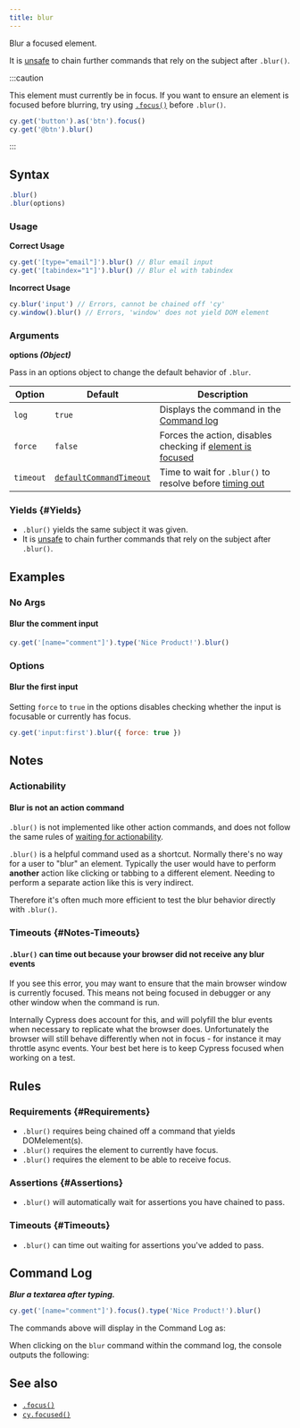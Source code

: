 ```yaml
---
title: blur
---
```


Blur a focused element.

It is [unsafe](/guides/core-concepts/retry-ability#Only-queries-are-retried) to
chain further commands that rely on the subject after `.blur()`.

:::caution

This element must currently be in focus. If you want to ensure an element is
focused before blurring, try using [`.focus()`](/api/commands/focus) before
`.blur()`.

```javascript
cy.get('button').as('btn').focus()
cy.get('@btn').blur()
```

:::

## Syntax

```javascript
.blur()
.blur(options)
```

### Usage

<Icon name="check-circle" color="green" /> **Correct Usage**

```javascript
cy.get('[type="email"]').blur() // Blur email input
cy.get('[tabindex="1"]').blur() // Blur el with tabindex
```

<Icon name="exclamation-triangle" color="red" /> **Incorrect Usage**

```javascript
cy.blur('input') // Errors, cannot be chained off 'cy'
cy.window().blur() // Errors, 'window' does not yield DOM element
```

### Arguments

<Icon name="angle-right" /> **options _(Object)_**

Pass in an options object to change the default behavior of `.blur`.

| Option    | Default                                                              | Description                                                                              |
| --------- | -------------------------------------------------------------------- | ---------------------------------------------------------------------------------------- |
| `log`     | `true`                                                               | Displays the command in the [Command log](/guides/core-concepts/cypress-app#Command-Log) |
| `force`   | `false`                                                              | Forces the action, disables checking if [element is focused](#Requirements)              |
| `timeout` | [`defaultCommandTimeout`](/guides/references/configuration#Timeouts) | Time to wait for `.blur()` to resolve before [timing out](#Timeouts)                     |

### Yields [<Icon name="question-circle"/>](/guides/core-concepts/introduction-to-cypress#Subject-Management) {#Yields}

- `.blur()` yields the same subject it was given.
- It is [unsafe](/guides/core-concepts/retry-ability#Only-queries-are-retried)
  to chain further commands that rely on the subject after `.blur()`.

## Examples

### No Args

#### Blur the comment input

```javascript
cy.get('[name="comment"]').type('Nice Product!').blur()
```

### Options

#### Blur the first input

Setting `force` to `true` in the options disables checking whether the input is
focusable or currently has focus.

```javascript
cy.get('input:first').blur({ force: true })
```

## Notes

### Actionability

#### Blur is not an action command

`.blur()` is not implemented like other action commands, and does not follow the
same rules of
[waiting for actionability](/guides/core-concepts/interacting-with-elements).

`.blur()` is a helpful command used as a shortcut. Normally there's no way for a
user to "blur" an element. Typically the user would have to perform **another**
action like clicking or tabbing to a different element. Needing to perform a
separate action like this is very indirect.

Therefore it's often much more efficient to test the blur behavior directly with
`.blur()`.

### Timeouts {#Notes-Timeouts}

#### `.blur()` can time out because your browser did not receive any blur events

If you see this error, you may want to ensure that the main browser window is
currently focused. This means not being focused in debugger or any other window
when the command is run.

Internally Cypress does account for this, and will polyfill the blur events when
necessary to replicate what the browser does. Unfortunately the browser will
still behave differently when not in focus - for instance it may throttle async
events. Your best bet here is to keep Cypress focused when working on a test.

## Rules

### Requirements [<Icon name="question-circle"/>](/guides/core-concepts/introduction-to-cypress#Chains-of-Commands) {#Requirements}

- `.blur()` requires being chained off a command that yields DOMelement(s).
- `.blur()` requires the element to currently have focus.
- `.blur()` requires the element to be able to receive focus.

### Assertions [<Icon name="question-circle"/>](/guides/core-concepts/introduction-to-cypress#Assertions) {#Assertions}

- `.blur()` will automatically wait for assertions you have chained to pass.

### Timeouts [<Icon name="question-circle"/>](/guides/core-concepts/introduction-to-cypress#Timeouts) {#Timeouts}

- `.blur()` can time out waiting for assertions you've added to pass.

## Command Log

**_Blur a textarea after typing._**

```javascript
cy.get('[name="comment"]').focus().type('Nice Product!').blur()
```

The commands above will display in the Command Log as:

<DocsImage
  src="/img/api/blur/blur-input-command-log.png"
  alt="command log for blur"
/>

When clicking on the `blur` command within the command log, the console outputs
the following:

<DocsImage
  src="/img/api/blur/console-showing-blur-command.png"
  alt="console.log for blur"
/>

## See also

- [`.focus()`](/api/commands/focus)
- [`cy.focused()`](/api/commands/focused)
